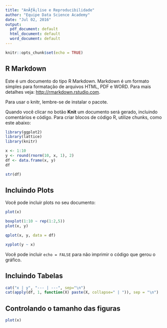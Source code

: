 ```yaml
---
title: "AnÃƒÂ¡lise e Reproducibilidade"
author: "Equipe Data Science Academy"
date: "Jul 02, 2016"
output:
  pdf_document: default
  html_document: default
  word_document: default
---
```


```r
knitr::opts_chunk$set(echo = TRUE)
```

## R Markdown

Este é um documento do tipo R Markdown. Markdown é um formato simples para formatação de arquivos HTML, PDF e WORD. Para mais detalhes veja: <http://rmarkdown.rstudio.com>.

Para usar o knitr, lembre-se de instalar o pacote.

Quando você clicar no botão **Knit** um documento será gerado, incluindo comentários e código. Para criar blocos de código R, utilize chunks, como este abaixo:

```r
library(ggplot2)
library(lattice)
library(knitr)
```
```r
x <- 1:10
y <- round(rnorm(10, x, 1), 2)
df <- data.frame(x, y)
df
```
```r
str(df)
```

## Incluindo Plots

Você pode incluir plots no seu documento:

```r
plot(x)
```
```r
boxplot(1:10 ~ rep(1:2,5))
plot(x, y)
```
```r
qplot(x, y, data = df)
```
```r
xyplot(y ~ x)
```

Você pode incluir `echo = FALSE` para não imprimir o código que gerou o gráfico.

## Incluindo  Tabelas

```r
cat("x | y", "--- | ---", sep="\n")
cat(apply(df, 1, function(X) paste(X, collapse=" | ")), sep = "\n")
```


## Controlando o tamanho das figuras

```r
plot(x)
```

